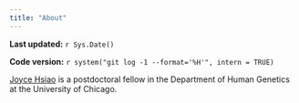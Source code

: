 ```yaml
---
title: "About"
---
```


**Last updated:** `r Sys.Date()`

**Code version:** `r system("git log -1 --format='%H'", intern = TRUE)`

[Joyce Hsiao][github-io] is a postdoctoral fellow in the Department of Human Genetics at the University of Chicago.

[github-io]: http://jhsiao999.github.io/